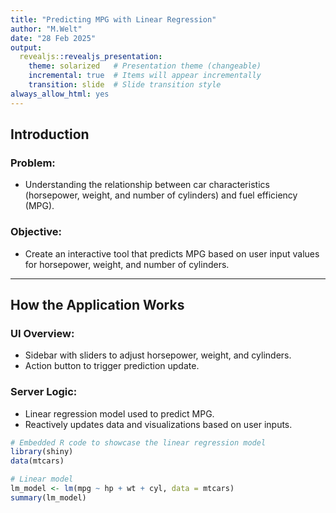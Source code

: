 ```yaml
---
title: "Predicting MPG with Linear Regression"
author: "M.Welt"
date: "28 Feb 2025"
output:
  revealjs::revealjs_presentation:
    theme: solarized   # Presentation theme (changeable)
    incremental: true  # Items will appear incrementally
    transition: slide  # Slide transition style
always_allow_html: yes
---
```


## Introduction

### Problem:
- Understanding the relationship between car characteristics (horsepower, weight, and number of cylinders) and fuel efficiency (MPG).

### Objective:
- Create an interactive tool that predicts MPG based on user input values for horsepower, weight, and number of cylinders.

---

## How the Application Works

### UI Overview:
- Sidebar with sliders to adjust horsepower, weight, and cylinders.
- Action button to trigger prediction update.

### Server Logic:
- Linear regression model used to predict MPG.
- Reactively updates data and visualizations based on user inputs.

```r
# Embedded R code to showcase the linear regression model
library(shiny)
data(mtcars)

# Linear model
lm_model <- lm(mpg ~ hp + wt + cyl, data = mtcars)
summary(lm_model)

```

